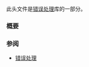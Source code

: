 {{cpp/header/title|exception}}
{{cpp/header/navbar}}

此头文件是[[cpp/error|错误处理]]库的一部分。

{{dsc begin}}
{{dsc h1 |类}}
{{dsc inc | cpp/error/dsc exception}}
{{dsc inc | cpp/error/dsc nested_exception}}
{{dsc inc | cpp/error/dsc bad_exception}}
{{dsc inc | cpp/error/dsc unexpected_handler}}
{{dsc inc | cpp/error/dsc terminate_handler}}
{{dsc inc | cpp/error/dsc exception_ptr}}
{{dsc h1 |函数}}
{{dsc inc | cpp/error/dsc unexpected}}
{{dsc inc | cpp/error/dsc uncaught_exception}}
{{dsc inc | cpp/error/dsc make_exception_ptr}}
{{dsc inc | cpp/error/dsc current_exception}}
{{dsc inc | cpp/error/dsc rethrow_exception}}
{{dsc inc | cpp/error/dsc throw_with_nested}}
{{dsc inc | cpp/error/dsc rethrow_if_nested}}
{{dsc inc | cpp/error/dsc terminate}}
{{dsc inc | cpp/error/dsc get_terminate}}
{{dsc inc | cpp/error/dsc set_terminate}}
{{dsc inc | cpp/error/dsc get_unexpected}}
{{dsc inc | cpp/error/dsc set_unexpected}}
{{dsc end}}

===概要===
{{cpp/synopsis/exception}}

===参阅===
*[[cpp/error|错误处理]]

{{langlinks|en|ja|ru}}